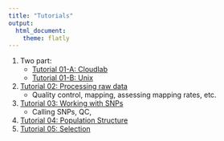 ```yaml
---
title: "Tutorials"
output:
  html_document:
    theme: flatly
---
```


1. Two part:
    - [Tutorial 01-A: Cloudlab](./Tutorials/cloudlab.html)
    - [Tutorial 01-B: Unix](./Tutorials/Tutorial_01_unix.html)
2. [Tutorial 02: Processing raw data](./Tutorials/Tutorial_02_RAW_data.html)
    - Quality control, mapping, assessing mapping rates, etc. 
3. [Tutorial 03: Working with SNPs](./Tutorials/Tutorial_03_SNP_data.html)
    - Calling SNPs, QC, 
4. [Tutorial 04: Population Structure](./Tutorials/Tutorial_04_Population_structure.html)
5. [Tutorial 05: Selection](./Tutorials/)
